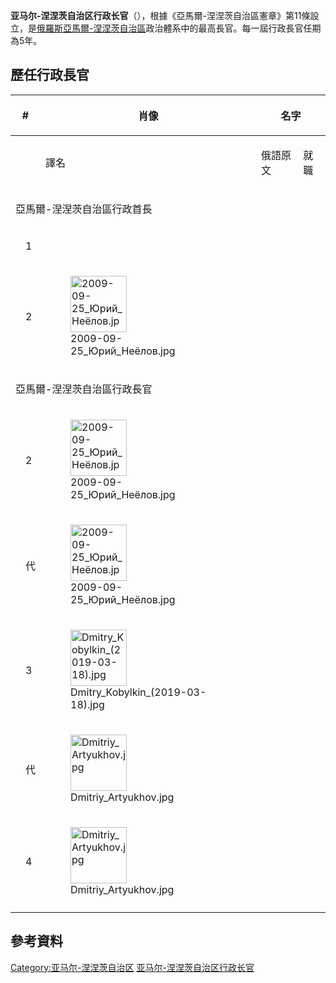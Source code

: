 {{Expand Russian|Губернатор Ямало-Ненецкого автономного округа}}
{{Infobox political post
|post            = 行政长官
|body            = 亚马尔-涅涅茨自治区
|nativename      =
|insignia        = Standard of the Governor of Yamalo-Nenets Autonomous Okrug.png
|insigniasize    = 100px
|insigniacaption = 
|department      =
|image           = Dmitriy Artyukhov.jpg
|alt             = 
|incumbent       = {{link-en|德米特里·阿尔秋霍夫|Dmitry Artyukhov|德米特里·阿尔秋霍夫}}
|incumbentsince  = 2018年5月18日
|residence       = 俄羅斯[[亚马尔-涅涅茨自治区|亚马尔-涅涅茨自治区]][[萨列哈尔德|萨列哈尔德]]
|nominator       = [[秋明州州长|秋明州州长]]及[[俄羅斯總統|俄羅斯總統]]
|nominatorpost   =
|appointer       = {{link-ru|亚马尔-涅涅茨自治区立法议会|Законодательное собрание Ямало-Ненецкого автономного округа}}
|appointerpost   = 
|termlength      = 5年
|inaugural       = {{link-ru|尤里·瓦西里耶维奇·涅耶洛夫|Неёлов, Юрий Васильевич|尤里·涅耶洛夫}}
|formation       = 1995年10月4日
|last            =
|abolished       =
|succession      = 
|salary          = 
|website         = 
}}
'''亚马尔-涅涅茨自治区行政长官'''（{{lang-ru|Губернатор Ямало-Ненецкого автономного округа}}），根據《亞馬爾-涅涅茨自治區憲章》第11條設立，是[[俄羅斯|俄羅斯]][[亞馬爾-涅涅茨自治區|亞馬爾-涅涅茨自治區]]政治體系中的最高長官。每一屆行政長官任期為5年。


==歷任行政長官==
{| class="wikitable" style="margin-bottom: 10px;"
! colspan="2"|# 
! rowspan="2"|肖像
! colspan="2"|名字
! colspan="2"|任期
! rowspan="2"|政黨
|-
!
!
! 譯名
! 俄語原文
! 就職 
! 離職 
|- 
! colspan=8 |亞馬爾-涅涅茨自治區行政首長
|- 
| style="background:{{Party meta/color/無黨籍}};"|
| 1 
| 
| {{link-en|列夫·谢尔盖耶维奇·巴扬金|Lev Bayandin|列夫·巴扬金}}
| {{lang|ru|Лев Баяндин}}
| 1991年10月23日
| 1994年2月12日
| [[無黨籍|無黨籍]]
|- 
| style="background:{{Party meta/color/無黨籍}};"|
| 2
| [[File:2009-09-25_Юрий_Неёлов.jpg|90px]] 
| {{link-ru|尤里·瓦西里耶维奇·涅耶洛夫|Неёлов, Юрий Васильевич|尤里·涅耶洛夫}}
| {{lang|ru|Юрий Неёлов}}
| 1994年8月4日
| 1995年10月4日
| [[無黨籍|無黨籍]]
|- 
! colspan=8 |亞馬爾-涅涅茨自治區行政長官
|- 
| style="background:{{Party meta/color/統一俄羅斯黨}};"|
| 2
| [[File:2009-09-25_Юрий_Неёлов.jpg|90px]] 
| {{link-ru|尤里·瓦西里耶维奇·涅耶洛夫|Неёлов, Юрий Васильевич|尤里·涅耶洛夫}}
| {{lang|ru|Юрий Неёлов}}
| 1995年10月4日
| 2010年2月17日
| [[統一俄羅斯|統一俄羅斯]]
|- bgcolor="#E6E6AA" 
| style="background:{{Party meta/color/統一俄羅斯黨}};"|
| 代
| [[File:2009-09-25_Юрий_Неёлов.jpg|90px]] 
| {{link-ru|尤里·瓦西里耶维奇·涅耶洛夫|Неёлов, Юрий Васильевич|尤里·涅耶洛夫}}
| {{lang|ru|Юрий Неёлов}}
| 2010年2月17日
| 2010年3月16日
| [[統一俄羅斯|統一俄羅斯]]
|- 
| style="background:{{Party meta/color/統一俄羅斯黨}};"|
| 3
| [[File:Dmitry_Kobylkin_(2019-03-18).jpg|90px]] 
| {{link-en|德米特里·尼古拉耶维奇·科贝尔金|Dmitry Kobylkin|德米特里·科贝尔金}}
| {{lang|ru|Дмитрий Кобылкин}}
| 2010年3月16日
| 2018年5月18日
| [[統一俄羅斯|統一俄羅斯]]
|- bgcolor="#E6E6AA"  
| style="background:{{Party meta/color/統一俄羅斯黨}};"|
| 代
| [[File:Dmitriy_Artyukhov.jpg|90px]] 
| {{link-en|德米特里·安德烈耶维奇·阿尔秋霍夫|Dmitry Artyukhov|德米特里·阿尔秋霍夫}}
| {{lang|ru|Дмитрий Артюхов}}
| 2018年5月18日
| 2018年9月9日
| [[統一俄羅斯|統一俄羅斯]]
|- 
| style="background:{{Party meta/color/統一俄羅斯黨}};"|
| 4
| [[File:Dmitriy_Artyukhov.jpg|90px]] 
| {{link-en|德米特里·安德烈耶维奇·阿尔秋霍夫|Dmitry Artyukhov|德米特里·阿尔秋霍夫}}
| {{lang|ru|Дмитрий Артюхов}}
| 2018年9月9日
| ''现任''
| [[統一俄羅斯|統一俄羅斯]]
|-
|}

==參考資料==
{{reflist}}

{{俄罗斯联邦主体首长}}
[[Category:亚马尔-涅涅茨自治区|Category:亚马尔-涅涅茨自治区]]
[[Category:亚马尔-涅涅茨自治区行政长官|]]